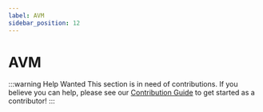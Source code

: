 ```yaml
---
label: AVM
sidebar_position: 12
---
```


# AVM

:::warning Help Wanted
This section is in need of contributions. If you believe you can help, please see our [Contribution Guide](../contribution-guide.mdx) to get started as a contributor!
:::